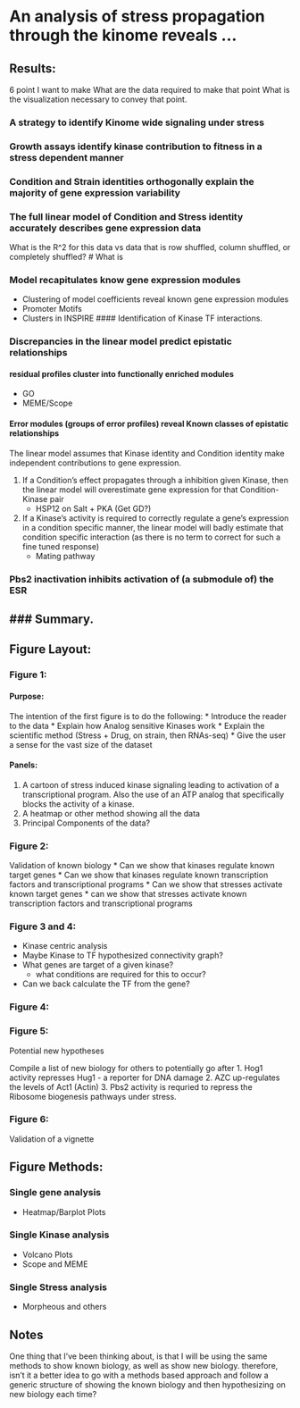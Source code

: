 <!-- Title -->
# An analysis of stress propagation through the kinome reveals ...

<!-- Claims / Results -->
## Results:
6 point I want to make
What are the data required to make that point
What is the visualization necessary to convey that point.


### A strategy to identify Kinome wide signaling under stress

### Growth assays identify kinase contribution to fitness in a stress dependent manner  <!-- Push to suplement -->

### Condition and Strain identities orthogonally explain the majority of gene expression variability

### The full linear model of Condition and Stress identity accurately describes gene expression data
What is the R^2 for this data vs data that is row shuffled, column shuffled, or completely shuffled?
# What is 

### Model recapitulates know gene expression modules
* Clustering of model coefficients reveal known gene expression modules
* Promoter Motifs
* Clusters in INSPIRE
#### Identification of Kinase TF interactions.

### Discrepancies in the linear model predict epistatic relationships

#### residual profiles cluster into functionally enriched modules
<!-- (so do the coefficients from before?) -->
* GO
* MEME/Scope

#### Error modules (groups of error profiles) reveal Known classes of epistatic relationships
<!-- Class 1 -->
The linear model assumes that Kinase identity and Condition identity make independent contributions to gene expression.  

1. If a Condition's effect propagates through a inhibition given Kinase, then the linear model will overestimate gene expression for that Condition-Kinase pair  
    * HSP12 on Salt + PKA (Get GD?)
2. If a Kinase's activity is required to correctly regulate a gene's expression in a condition specific manner, the linear model will badly estimate that condition specific interaction (as there is no term to correct for such a fine tuned response)
	  * Mating pathway  

### Pbs2 inactivation inhibits activation of (a submodule of) the ESR

### Summary.
-----------------------------------------------------------------------

## Figure Layout:

### Figure 1:
#### Purpose:
The intention of the first figure is to do the following:
* Introduce the reader to the data
* Explain how Analog sensitive Kinases work
* Explain the scientific method (Stress + Drug, on strain, then RNAs-seq)
* Give the user a sense for the vast size of the dataset

#### Panels:
1. A cartoon of stress induced kinase signaling leading to activation of a transcriptional program. Also the use of an ATP analog that specifically blocks the activity of a kinase.
2. A heatmap or other method showing all the data
3. Principal Components of the data?



### Figure 2:
Validation of known biology
* Can we show that kinases regulate known target genes
* Can we show that kinases regulate known transcription factors and transcriptional programs
* Can we show that stresses activate known target genes
* can we show that stresses activate known transcription factors and transcriptional programs



### Figure 3 and 4:
* Kinase centric analysis
* Maybe Kinase to TF hypothesized connectivity graph?
* What genes are target of a given kinase?
	* what conditions are required for this to occur?
* Can we back calculate the TF from the gene?

### Figure 4:

### Figure 5:
Potential new hypotheses

Compile a list of new biology for others to potentially go after
1. Hog1 activity represses Hug1 - a reporter for DNA damage
2. AZC up-regulates the levels of Act1 (Actin)
3. Pbs2 activity is requried to repress the Ribosome biogenesis pathways under stress.

### Figure 6:
Validation of a vignette

## Figure Methods:

### Single gene analysis
* Heatmap/Barplot Plots

### Single Kinase analysis
* Volcano Plots
* Scope and MEME

### Single Stress analysis
* Morpheous and others

## Notes
One thing that I've been thinking about, is that I will be using the same methods to show known biology, as well as show new biology. therefore, isn't it a better idea to go with a methods based approach and follow a generic structure of showing the known biology and then hypothesizing on new biology each time?
